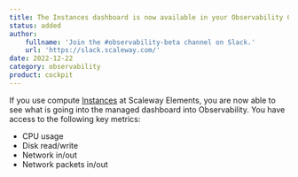 ```yaml
---
title: The Instances dashboard is now available in your Observability Cockpit!
status: added
author:
    fullname: 'Join the #observability-beta channel on Slack.'
    url: 'https://slack.scaleway.com/'
date: 2022-12-22
category: observability
product: cockpit
---
```


If you use compute [Instances](https://www.scaleway.com/en/virtual-instances/) at Scaleway Elements, you are now able to see what is going into the managed dashboard into Observability. You have access to the following key metrics:
- CPU usage
- Disk read/write
- Network in/out
- Network packets in/out